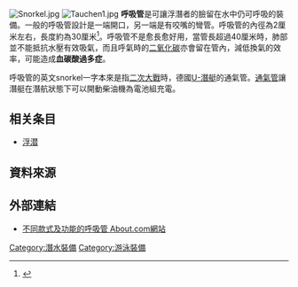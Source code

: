 [[File:Snorkel.jpg|thumb]]
[[File:Tauchen1.jpg|thumb]]
'''呼吸管'''是可讓浮潛者的臉留在水中仍可呼吸的裝備。一般的呼吸管設計是一端開口，另一端是有咬嘴的彎管。呼吸管的內徑為2厘米左右，長度約為30厘米<ref>{{cite web|url=http://worldofdiving.org/node/41|title=潛水配備|last=|first=|coauthors=|date=2010-02-02|publisher=潛水世界網站|accessdate=2011-01-16|archive-date=2010-11-29|archive-url=https://web.archive.org/web/20101129012729/http://worldofdiving.org/node/41|dead-url=no}}</ref>。呼吸管不是愈長愈好用，當管長超過40厘米時，肺部並不能抵抗水壓有效吸氣，而且呼氣時的[[二氧化碳|二氧化碳]]亦會留在管內，減低換氣的效率，可能造成'''血碳酸過多症'''。

呼吸管的英文snorkel一字本來是指[[第二次世界大戰|二次大戰]]時，德國[[U-潛艇|U-潛艇]]的通氣管。[[通氣管|通氣管]]讓潛艇在潛航狀態下可以開動柴油機為電池組充電。

==相关条目==
* [[浮潜|浮潜]]

==資料來源==
{{Reflist}}

==外部連結==
* [http://scuba.about.com/od/equipment/ig/Snorkel-Features/ 不同款式及功能的呼吸管 About.com網站]{{Wayback|url=http://scuba.about.com/od/equipment/ig/Snorkel-Features/ |date=20160604160737 }} {{en icon}}

{{體育小作品}}
[[Category:潛水裝備|Category:潛水裝備]]
[[Category:游泳裝備|Category:游泳裝備]]